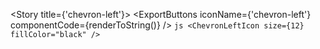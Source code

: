 
<Meta title="Foundations/Icons/chevron-left" />

<Story title={'chevron-left'}>
    <IconViewer>
        <ChevronLeftIcon size={12} />
    </IconViewer>
    <ExportButtons
        iconName={'chevron-left'}
        componentCode={renderToString(<ChevronLeftIcon size={12} />)}
    />
    <IconInfo>
        ```js
        <ChevronLeftIcon size={12} fillColor="black" />
        ```
    </IconInfo>
</Story>
